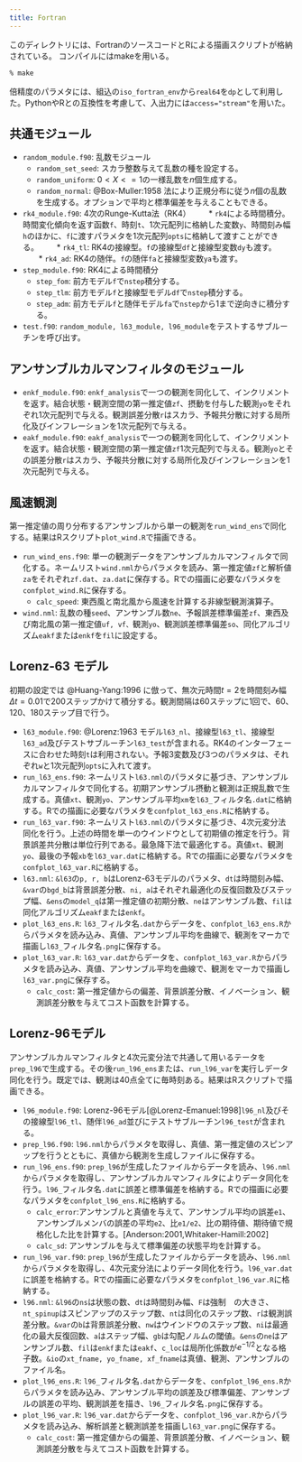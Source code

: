```yaml
---
title: Fortran
---
```

このディレクトリには、FortranのソースコードとRによる描画スクリプトが格納されている。
コンパイルにはmakeを用いる。

```zsh
% make
```

倍精度のパラメタには、組込の`iso_fortran_env`から`real64`を`dp`として利用した。PythonやRとの互換性を考慮して、入出力には`access="stream"`を用いた。

## 共通モジュール

- `random_module.f90`: 乱数モジュール
    * `random_set_seed`: スカラ整数与えて乱数の種を設定する。
    * `random_uniform`: $0 < X <= 1$の一様乱数を$n$個生成する。
    * `random_normal`: @Box-Muller:1958 法により正規分布に従う$n$個の乱数を生成する。オプションで平均と標準偏差を与えることもできる。
- `rk4_module.f90`: 4次のRunge-Kutta法（RK4）
　　* `rk4`による時間積分。時間変化傾向を返す函数`f`、時刻`t`、1次元配列に格納した変数`y`、時間刻み幅`h`のほかに、`f`に渡すパラメタを1次元配列`opts`に格納して渡すことができる。
　　* `rk4_tl`: RK4の接線型。`f`の接線型`df`と接線型変数`dy`も渡す。
　　* `rk4_ad`: RK4の随伴。`f`の随伴`fa`と接線型変数`ya`も渡す。
- `step_module.f90`: RK4による時間積分
    * `step_fom`: 前方モデル`f`で`nstep`積分する。
    * `step_tlm`: 前方モデル`f`と接線型モデル`df`で`nstep`積分する。
    * `step_adm`: 前方モデル`f`と随伴モデル`fa`で`nstep`から1まで逆向きに積分する。
- `test.f90`: `random_module, l63_module, l96_module`をテストするサブルーチンを呼び出す。

## アンサンブルカルマンフィルタのモジュール

- `enkf_module.f90`: `enkf_analysis`で一つの観測を同化して、インクリメントを返す。結合状態・観測空間の第一推定値`zf`、摂動を付与した観測`yo`をそれぞれ1次元配列で与える。観測誤差分散`r`はスカラ、予報共分散に対する局所化及びインフレーションを1次元配列で与える。
- `eakf_module.f90`: `eakf_analysis`で一つの観測を同化して、インクリメントを返す。結合状態・観測空間の第一推定値`zf`1次元配列で与える。観測`yo`とその誤差分散`r`はスカラ、予報共分散に対する局所化及びインフレーションを1次元配列で与える。

## 風速観測

第一推定値の周り分布するアンサンブルから単一の観測を`run_wind_ens`で同化する。結果はRスクリプト`plot_wind.R`で描画できる。

- `run_wind_ens.f90`: 単一の観測データをアンサンブルカルマンフィルタで同化する。ネームリスト`wind.nml`からパラメタを読み、第一推定値`zf`と解析値`za`をそれぞれ`zf.dat`、`za.dat`に保存する。Rでの描画に必要なパラメタを`confplot_wind.R`に保存する。
    * `calc_speed`: 東西風と南北風から風速を計算する非線型観測演算子。
- `wind.nml`: 乱数の種`seed`、アンサンブル数`ne`、予報誤差標準偏差`zf`、東西及び南北風の第一推定値`uf, vf、`観測`yo`、観測誤差標準偏差`so`、同化アルゴリズム`eakf`または`enkf`を`fil`に設定する。

## Lorenz-63 モデル

初期の設定では @Huang-Yang:1996 に倣って、無次元時間$t=2$を時間刻み幅$\Delta t=0.01$で200ステップかけて積分する。観測間隔は60ステップに1回で、60、120、180ステップ目で行う。

- `l63_module.f90`: @Lorenz:1963 モデル`l63_nl`、接線型`l63_tl`、接線型`l63_ad`及びテストサブルーチン`l63_test`が含まれる。RK4のインターフェースに合わせた時刻`t`は利用されない。予報3変数及び3つのパラメタは、それぞれ`w`と1次元配列`opts`に入れて渡す。
- `run_l63_ens.f90`: ネームリスト`l63.nml`のパラメタに基づき、アンサンブルカルマンフィルタで同化する。初期アンサンブル摂動と観測は正規乱数で生成する。真値`xt`、観測`yo`、アンサンブル平均`xm`を`l63_`フィルタ名`.dat`に格納する。Rでの描画に必要なパラメタを`confplot_l63_ens.R`に格納する。
- `run_l63_var.f90`: ネームリスト`l63.nml`のパラメタに基づき、4次元変分法同化を行う。上述の時間を単一のウインドウとして初期値の推定を行う。背景誤差共分散は単位行列である。最急降下法で最適化する。真値`xt`、観測`yo`、最後の予報`xb`を`l63_var.dat`に格納する。Rでの描画に必要なパラメタを`confplot_l63_var.R`に格納する。
- `l63.nml`: `&l63`の`p, r, b`はLorenz-63モデルのパラメタ、`dt`は時間刻み幅、`&var`の`bgd_b`は背景誤差分散、`ni, a`はそれぞれ最適化の反復回数及びステップ幅、`&ens`の`model_q`は第一推定値の初期分散、`ne`はアンサンブル数、`fil`は同化アルゴリズム`eakf`または`enkf`。
- `plot_l63_ens.R`: `l63_`フィルタ名`.dat`からデータを、`confplot_l63_ens.R`からパラメタを読み込み、真値、アンサンブル平均を曲線で、観測をマーカで描画し`l63_`フィルタ名`.png`に保存する。
- `plot_l63_var.R`: `l63_var.dat`からデータを、`confplot_l63_var.R`からパラメタを読み込み、真値、アンサンブル平均を曲線で、観測をマーカで描画し`l63_var.png`に保存する。
    * `calc_cost`: 第一推定値からの偏差、背景誤差分散、イノベーション、観測誤差分散を与えてコスト函数を計算する。

## Lorenz-96モデル

アンサンブルカルマンフィルタと4次元変分法で共通して用いるテータを`prep_l96`で生成する。その後`run_l96_ens`または、`run_l96_var`を実行しデータ同化を行う。既定では、観測は40点全てに毎時刻ある。結果はRスクリプトで描画できる。

- `l96_module.f90`: Lorenz-96モデル[@Lorenz-Emanuel:1998]`l96_nl`及びその接線型`l96_tl`、随伴`l96_ad`並びにテストサブルーチン`l96_test`が含まれる。
- `prep_l96.f90`: `l96.nml`からパラメタを取得し、真値、第一推定値のスピンアップを行うとともに、真値から観測を生成しファイルに保存する。
- `run_l96_ens.f90`: `prep_l96`が生成したファイルからデータを読み、`l96.nml`からパラメタを取得し、アンサンブルカルマンフィルタによりデータ同化を行う。`l96_`フィルタ名`.dat`に誤差と標準偏差を格納する。Rでの描画に必要なパラメタを`confplot_l96_ens.R`に格納する。
    * `calc_error`:アンサンブルと真値を与えて、アンサンブル平均の誤差`e1`、アンサンブルメンバの誤差の平均`e2`、比`e1/e2`、比の期待値、期待値で規格化した比を計算する。[Anderson:2001,Whitaker-Hamill:2002]
    * `calc_sd`: アンサンブルを与えて標準偏差の状態平均を計算する。
- `run_l96_var.f90`: `prep_l96`が生成したファイルからデータを読み、`l96.nml`からパラメタを取得し、4次元変分法によりデータ同化を行う。`l96_var.dat`に誤差を格納する。Rでの描画に必要なパラメタを`confplot_l96_var.R`に格納する。
- `l96.nml`: `&l96`の`ns`は状態の数、`dt`は時間刻み幅、`F`は強制　の大きさ、`nt_spinup`はスピンアップのステップ数、`nt`は同化のステップ数、`r`は観測誤差分散。`&var`の`b`は背景誤差分散、`nw`はウインドウのステップ数、`ni`は最適化の最大反復回数、`a`はステップ幅、`gb`は勾配ノルムの閾値。`&ens`の`ne`はアンサンブル数、`fil`は`enkf`または`eakf`、`c_loc`は局所化係数が$e^{-1/2}$となる格子数。`&io`の`xt_fname, yo_fname, xf_fname`は真値、観測、アンサンブルのファイル名。
- `plot_l96_ens.R`: `l96_`フィルタ名`.dat`からデータを、`confplot_l96_ens.R`からパラメタを読み込み、アンサンブル平均の誤差及び標準偏差、アンサンブルの誤差の平均、観測誤差を描き、`l96_`フィルタ名`.png`に保存する。
- `plot_l96_var.R`: `l96_var.dat`からデータを、`confplot_l96_var.R`からパラメタを読み込み、解析誤差と観測誤差を描画し`l63_var.png`に保存する。
    * `calc_cost`: 第一推定値からの偏差、背景誤差分散、イノベーション、観測誤差分散を与えてコスト函数を計算する。